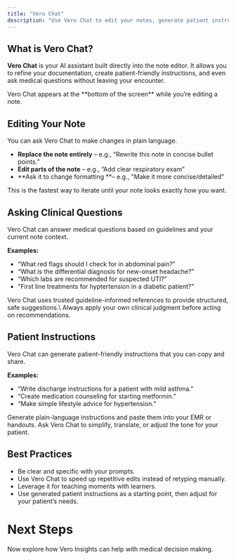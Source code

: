 ```yaml
---
title: "Vero Chat"
description: "Use Vero Chat to edit your notes, generate patient instructions, or get guideline-based clinical support directly from within your workflow."
---
```


## What is Vero Chat?

**Vero Chat** is your AI assistant built directly into the note editor. It allows you to refine your documentation, create patient-friendly instructions, and even ask medical questions without leaving your encounter.

<Note>
  Vero Chat appears at the **bottom of the screen** while you’re editing a note.
</Note>

## Editing Your Note

You can ask Vero Chat to make changes in plain language.

- **Replace the note entirely** – e.g., “Rewrite this note in concise bullet points.”
- **Edit parts of the note** – e.g., “Add clear respiratory exam”
- **Ask it to change formatting **– e.g., "Make it more concise/detailed"

<Tip>
  This is the fastest way to iterate until your note looks exactly how you want.
</Tip>

## Asking Clinical Questions

Vero Chat can answer medical questions based on guidelines and your current note context.

**Examples:**

- “What red flags should I check for in abdominal pain?”
- “What is the differential diagnosis for new-onset headache?”
- “Which labs are recommended for suspected UTI?”
- "First line treatments for hyptertension in a diabetic patient?"

<Info>
  Vero Chat uses trusted guideline-informed references to provide structured, safe suggestions.\
  Always apply your own clinical judgment before acting on recommendations.
</Info>

## Patient Instructions

Vero Chat can generate patient-friendly instructions that you can copy and share.

**Examples:**

- “Write discharge instructions for a patient with mild asthma.”
- “Create medication counseling for starting metformin.”
- “Make simple lifestyle advice for hypertension.”

<Columns cols={2}>
  <Card title="Copy Instructions" icon="copy">
    Generate plain-language instructions and paste them into your EMR or handouts.
  </Card>
  <Card title="Customize Language" icon="sliders">
    Ask Vero Chat to simplify, translate, or adjust the tone for your patient.
  </Card>
</Columns>

## Best Practices

- Be clear and specific with your prompts.
- Use Vero Chat to speed up repetitive edits instead of retyping manually.
- Leverage it for teaching moments with learners.
- Use generated patient instructions as a starting point, then adjust for your patient’s needs.

# Next Steps

Now explore how Vero Insights can help with medical decision making.